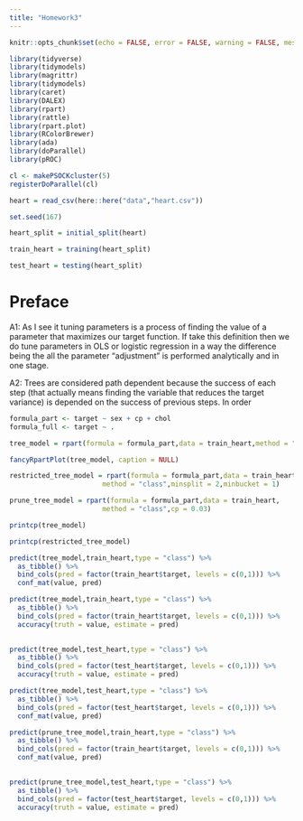 ```yaml
---
title: "Homework3"
---
```


```r

knitr::opts_chunk$set(echo = FALSE, error = FALSE, warning = FALSE, message = FALSE)

```

```r

library(tidyverse)
library(tidymodels)
library(magrittr)
library(tidymodels)
library(caret)
library(DALEX)
library(rpart)
library(rattle)
library(rpart.plot)
library(RColorBrewer)
library(ada)
library(doParallel)
library(pROC)

```

```r

cl <- makePSOCKcluster(5)
registerDoParallel(cl)

```


```r

heart = read_csv(here::here("data","heart.csv"))

```

```r

set.seed(167)

heart_split = initial_split(heart)

train_heart = training(heart_split)

test_heart = testing(heart_split)

```



# Preface
A1: As I see it tuning parameters is a process of finding the value of a parameter that maximizes our target function. If take this definition then we do tune parameters in OLS or logistic regression in a way the difference being the all
the parameter "adjustment" is performed analytically and in one stage.

A2: Trees are considered path dependent because the success of each step (that actually means finding the variable that reduces the target variance) is
depended on the success of previous steps. In order 

```r

formula_part <- target ~ sex + cp + chol
formula_full <- target ~ .

```

```r

tree_model = rpart(formula = formula_part,data = train_heart,method = "class")

```


```r

fancyRpartPlot(tree_model, caption = NULL)

```


```r

restricted_tree_model = rpart(formula = formula_part,data = train_heart,
                       method = "class",minsplit = 2,minbucket = 1)

prune_tree_model = rpart(formula = formula_part,data = train_heart,
                       method = "class",cp = 0.03)

printcp(tree_model)

printcp(restricted_tree_model)

```

```r

predict(tree_model,train_heart,type = "class") %>% 
  as_tibble() %>% 
  bind_cols(pred = factor(train_heart$target, levels = c(0,1))) %>% 
  conf_mat(value, pred)

predict(tree_model,train_heart,type = "class") %>% 
  as_tibble() %>% 
  bind_cols(pred = factor(train_heart$target, levels = c(0,1))) %>% 
  accuracy(truth = value, estimate = pred)
  

predict(tree_model,test_heart,type = "class") %>% 
  as_tibble() %>% 
  bind_cols(pred = factor(test_heart$target, levels = c(0,1))) %>% 
  accuracy(truth = value, estimate = pred)

predict(tree_model,test_heart,type = "class") %>% 
  as_tibble() %>% 
  bind_cols(pred = factor(test_heart$target, levels = c(0,1))) %>% 
  conf_mat(value, pred)


```

```r

predict(prune_tree_model,train_heart,type = "class") %>% 
  as_tibble() %>% 
  bind_cols(pred = factor(train_heart$target, levels = c(0,1))) %>% 
  conf_mat(value, pred)
  

predict(prune_tree_model,test_heart,type = "class") %>% 
  as_tibble() %>% 
  bind_cols(pred = factor(test_heart$target, levels = c(0,1))) %>% 
  accuracy(truth = value, estimate = pred)

```


